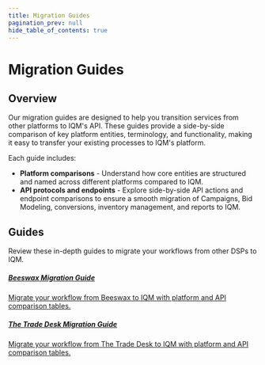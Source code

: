 ```yaml
---
title: Migration Guides
pagination_prev: null
hide_table_of_contents: true
---
```



# Migration Guides

## Overview

Our migration guides are designed to help you transition services from other platforms to IQM's API. These guides provide a side-by-side comparison of key platform entities, terminology, and functionality, making it easy to transfer your existing processes to IQM's platform. 

Each guide includes:
  * **Platform comparisons** - Understand how core entities are structured and named across different platforms compared to IQM. 
  * **API protocols and endpoints** - Explore side-by-side API actions and endpoint comparisons to ensure a smooth migration of Campaigns, Bid Modeling, conversions, inventory management, and reports to IQM. 

## Guides

Review these in-depth guides to migrate your workflows from other DSPs to IQM.

<Columns>
<Column>
  <a class='card' href="Beeswax/Overview">
  <Card className='indexCards'>
    <CardHeader>
      <h5><Doc /> Beeswax Migration Guide</h5>
    </CardHeader>
    <CardBody>
      Migrate your workflow from Beeswax to IQM with platform and API comparison tables.  
    </CardBody>
  </Card>
  </a>
</Column>
<Column>
  <a class='card' href="The%20Trade%20Desk/Overview">
  <Card className='indexCards'>
    <CardHeader>
      <h5><Doc />The Trade Desk Migration Guide</h5>
    </CardHeader>
    <CardBody>
      Migrate your workflow from The Trade Desk to IQM with platform and API comparison tables.  
    </CardBody>
  </Card>
  </a>
</Column>
</Columns>

